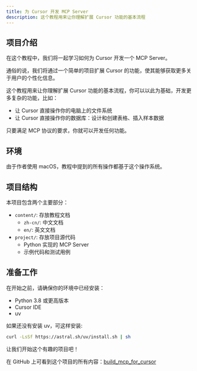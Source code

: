 ```yaml
---
title: 为 Cursor 开发 MCP Server
description: 这个教程用来让你理解扩展 Cursor 功能的基本流程
---
```


## 项目介绍

在这个教程中，我们将一起学习如何为 Cursor 开发一个 MCP Server。

通俗的说，我们将通过一个简单的项目扩展 Cursor 的功能，使其能够获取更多关于用户的个性化信息。

这个教程用来让你理解扩展 Cursor 功能的基本流程，你可以以此为基础，开发更多复杂的功能，比如：

- 让 Cursor 直接操作你的电脑上的文件系统
- 让 Cursor 直接操作你的数据库：设计和创建表格、插入样本数据

只要满足 MCP 协议的要求，你就可以开发任何功能。

## 环境

由于作者使用 macOS，教程中提到的所有操作都基于这个操作系统。

## 项目结构

本项目包含两个主要部分：

- `content/`: 存放教程文档
  - `zh-cn/`: 中文文档
  - `en/`: 英文文档
- `project/`: 存放项目源代码
  - Python 实现的 MCP Server
  - 示例代码和测试用例

## 准备工作

在开始之前，请确保你的环境中已经安装：

- Python 3.8 或更高版本
- Cursor IDE
- uv

如果还没有安装 uv，可这样安装:

```bash
curl -LsSf https://astral.sh/uv/install.sh | sh
```

让我们开始这个有趣的项目吧！

在 GitHub 上可看到这个项目的所有内容：[build_mcp_for_cursor](https://github.com/BuildMyOwn/build_mcp_for_cursor)
